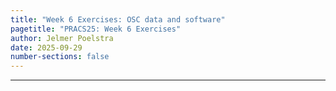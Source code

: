 ```yaml
---
title: "Week 6 Exercises: OSC data and software"
pagetitle: "PRACS25: Week 6 Exercises"
author: Jelmer Poelstra
date: 2025-09-29
number-sections: false
---
```


---------

<hr style="height:1pt; visibility:hidden;" />
